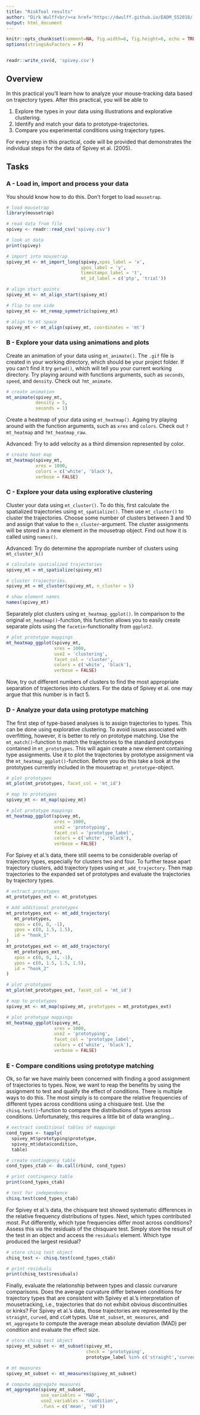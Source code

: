 ```yaml
---
title: "RiskTool results"
author: "Dirk Wulff<br/><a href='https://dwulff.github.io/EADM_SS2018/'></a>"
output: html_document
---
```


```r
knitr::opts_chunk$set(comment=NA, fig.width=6, fig.height=6, echo = TRUE, eval = TRUE)
options(stringsAsFactors = F)


readr::write_csv(d, 'spivey.csv')
```

## Overview

In this practical you'll learn how to analyze your mouse-tracking data based on trajectory types. After this practical, you will be able to 

1. Explore the types in your data using illustrations and explorative clustering.
2. Identify and match your data to prototype-trajectories.
3. Compare you experimental conditions using trajectory types.

For every step in this practical, code will be provided that demonstrates the individual steps for the data of Spivey et al. (2005).

## Tasks

### A - Load in, import and process your data

You should know how to do this. Don't forget to load `mousetrap`.

```r
# load mousetrap
library(mousetrap)

# read data from file
spivey <- readr::read_csv('spivey.csv')

# look at data
print(spivey)

# import into mousetrap
spivey_mt <- mt_import_long(spivey,xpos_label = 'x',
                            ypos_label = 'y',
                            timestamps_label = 't',
                            mt_id_label = c('ptp', 'trial'))

# align start points
spivey_mt <- mt_align_start(spivey_mt)

# flip to one side
spivey_mt <- mt_remap_symmetric(spivey_mt)

# align to mt space
spivey_mt <- mt_align(spivey_mt, coordinates = 'mt')

```

### B - Explore your data using animations and plots

Create an animation of your data using `mt_animate()`. The `.gif` file is created in your working directory, which should be your project folder. If you can't find it try `getwd()`, which will tell you your current working directory. Try playing around with functions arguments, such as `seconds`, `speed`, and `density`. Check out `?mt_animate`.

```r
# create animation
mt_animate(spivey_mt,
           density = 5,
           seconds = 1)
```

Create a heatmap of your data using `mt_heatmap()`. Againg try playing around with the function arguments, such as `xres` and `colors`. Check out `?mt_heatmap` and `?mt_heatmap_raw`.

Advanced: Try to add velocity as a third dimension represented by color.

```r
# create heat map
mt_heatmap(spivey_mt,
           xres = 1000,
           colors = c('white', 'black'),
           verbose = FALSE)
```

### C - Explore your data using explorative clustering

Cluster your data using `mt_cluster()`. To do this, first calculate the spatialized trajectories using `mt_spatialize()`. Then use `mt_cluster()` to cluster the trajectories. Choose some number of clusters between 3 and 10 and assign that value to the `n_cluster`-argument. The cluster assignments will be stored in a new element in the mousetrap object. Find out how it is called using `names()`.

Advanced: Try do determine the appropriate number of clusters using `mt_cluster_k()`

```r
# calculate spatialized trajectories
spivey_mt = mt_spatialize(spivey_mt)

# cluster trajectories. 
spivey_mt = mt_cluster(spivey_mt, n_cluster = 5)

# show element names
names(spivey_mt)

```

Separately plot clusters using `mt_heatmap_ggplot()`. In comparison to the original `mt_heatmap()`-function, this function allows you to easily create separate plots using the `facetin`-functionality from `ggplot2`. 

```r
# plot prototype mappings
mt_heatmap_ggplot(spivey_mt,
                  xres = 1000,
                  use2 = 'clustering',
                  facet_col = 'cluster',
                  colors = c('white', 'black'),
                  verbose = FALSE)

```

Now, try out different numbers of clusters to find the most appropriate separation of trajectories into clusters. For the data of Spivey et al. one may argue that this number is in fact 5. 


### D - Analyze your data using prototype matching

The first step of type-based analyses is to assign trajectories to types. This can be done using explorative clustering. To avoid issues associated with overfitting, however, it is better to rely on prototype matching. Use the `mt_match()`-function to match the trajectories to the standard prototypes contained in `mt_prototypes`. This will again create a new element containing type assignments. Use it to plot the trajectories by prototype assignment via the `mt_heatmap_ggplot()`-function. Before you do this take a look at the prototypes currently included in the mousetrap `mt_prototype`-object.

```r
# plot prototypes
mt_plot(mt_prototypes, facet_col = 'mt_id')

# map to prototypes
spivey_mt <- mt_map(spivey_mt)

# plot prototype mappings
mt_heatmap_ggplot(spivey_mt,
                  xres = 1000,
                  use2 = 'prototyping',
                  facet_col = 'prototype_label',
                  colors = c('white', 'black'),
                  verbose = FALSE)

```

For Spivey et al.'s data, there still seems to be considerable overlap of trajectory types, especially for clusters two and four. To further tease apart trajectory clusters, add trajectory types using `mt_add_trajectory`. Then map trajectories to the expanded set of prototypes and evaluate the trajectories by trajectory types.

```r
# extract prototypes
mt_prototypes_ext <- mt_prototypes

# Add additional prototypes
mt_prototypes_ext <- mt_add_trajectory(
   mt_prototypes,
   xpos = c(0, 0, -1),
   ypos = c(0, 1.5, 1.5),
   id = "hook_1"
)
mt_prototypes_ext <- mt_add_trajectory(
   mt_prototypes_ext,
   xpos = c(0, 0, 1, -1),
   ypos = c(0, 1.5, 1.5, 1.5),
   id = "hook_2"
)

# plot prototypes
mt_plot(mt_prototypes_ext, facet_col = 'mt_id')

# map to prototypes
spivey_mt <- mt_map(spivey_mt, prototypes = mt_prototypes_ext)

# plot prototype mappings
mt_heatmap_ggplot(spivey_mt,
                  xres = 1000,
                  use2 = 'prototyping',
                  facet_col = 'prototype_label',
                  colors = c('white', 'black'),
                  verbose = FALSE)

```


### E - Compare conditions using prototype matching

Ok, so far we have mainly been concerned with finding a good assignment of trajectories to types. Now, we want to reap the benefits by using the assignment to test and qualify the effect of conditions. There is multiple ways to do this. The most simply is to compare the relative frequencies of different types across conditions using a chisquare test. Use the `chisq.test()`-function to compare the distributions of types across conditions. Unfortunately, this requires a little bit of data wrangling... 

```r
# exctract conditional tables of mappings
cond_types <- tapply(
  spivey_mt$prototyping$prototype,
  spivey_mt$data$condition,
  table)

# create contingency table
cond_types_ctab <- do.call(rbind, cond_types)

# print contingency table
print(cond_types_ctab)

# test for independence
chisq.test(cond_types_ctab)
```

For Spivey et al.'s data, the chisquare test showed systematic differences in the relative frequency distributions of types. Next, which types contributed most. Put differently, which type frequencies differ most across conditions? Assess this via the residuals of the chisquare test. Simply store the result of the test in an object and access the `residuals` element. Which type produced the largest residual? 

```r
# store chisq test object
chisq_test <- chisq.test(cond_types_ctab)

# print residuals
print(chisq_test$residuals)
```

Finally, evaluate the relationship between types and classic curvarure comparisons. Does the average curvature differ between conditions for trajectory types that are consistent with Spivey et al.'s interpretation of mousetracking, i.e., trajectories that do not exhibit obvious discontinuities or kinks? For Spivey et al.'s data, those trajectories are represented by the `straight`, `curved`, and `cCoM` types. Use `mt_subset`, `mt_measures`, and `mt_aggregate` to compute the average mean absolute deviation (MAD) per condition and evaluate the effect size. 

```r
# store chisq test object
spivey_mt_subset <- mt_subset(spivey_mt,
                              check = 'prototyping',
                              prototype_label %in% c('straight','curved','cCoM'))

# mt measures
spivey_mt_subset <- mt_measures(spivey_mt_subset)

# compute aggregate measures
mt_aggregate(spivey_mt_subset,
             use_variables = 'MAD',
             use2_variables = 'condition',
             .funs = c('mean', 'sd'))
```



